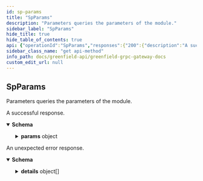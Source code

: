 ```yaml
---
id: sp-params
title: "SpParams"
description: "Parameters queries the parameters of the module."
sidebar_label: "SpParams"
hide_title: true
hide_table_of_contents: true
api: {"operationId":"SpParams","responses":{"200":{"description":"A successful response.","content":{"*/*":{"schema":{"type":"object","properties":{"params":{"description":"params holds all the parameters of this module.","type":"object","properties":{"deposit_denom":{"type":"string","description":"deposit_denom defines the staking coin denomination."},"min_deposit":{"type":"string","description":"min_deposit defines the minimum deposit amount for storage providers."},"secondary_sp_store_price_ratio":{"type":"string","title":"the ratio of the store price of the secondary sp to the primary sp, the default value is 80%"},"num_of_historical_blocks_for_maintenance_records":{"type":"string","format":"int64","title":"previous blocks that be traced back to for maintenance_records"},"maintenance_duration_quota":{"type":"string","format":"int64","title":"the max duration that a SP can be in_maintenance within num_of_historical_blocks_for_maintenance_records"},"num_of_lockup_blocks_for_maintenance":{"type":"string","format":"int64","title":"the number of blocks to be wait for sp to be in maintenance mode again if already requested"},"update_global_price_interval":{"type":"string","format":"uint64","title":"the time interval to update global storage price, if it is not set then the price will be updated at the first block of each natural month"},"update_price_disallowed_days":{"type":"integer","format":"int64","title":"the days counting backwards from end of a month in which a sp cannot update its price"}}}},"description":"QueryParamsResponse is response type for the Query/Params RPC method."}}}},"default":{"description":"An unexpected error response.","content":{"*/*":{"schema":{"type":"object","properties":{"error":{"type":"string"},"code":{"type":"integer","format":"int32"},"message":{"type":"string"},"details":{"type":"array","items":{"type":"object","properties":{"type_url":{"type":"string"},"value":{"type":"string","format":"byte"}}}}}}}}}},"tags":["sp"],"description":"Parameters queries the parameters of the module.","method":"get","path":"/greenfield/sp/params","servers":[{"url":"https://greenfield-chain.bnbchain.org","description":"Mainnet RPC (uses live data)"},{"url":"https://gnfd-testnet-fullnode-tendermint-us.bnbchain.org","description":"Testnet RPC (uses test data)"}],"info":{"title":"Greenfield - gRPC Gateway docs","description":"A REST interface for state queries","version":"1.0.0"},"postman":{"name":"SpParams","description":{"content":"Parameters queries the parameters of the module.","type":"text/plain"},"url":{"path":["greenfield","sp","params"],"host":["{{baseUrl}}"],"query":[],"variable":[]},"header":[{"key":"Accept","value":"*/*"}],"method":"GET"}}
sidebar_class_name: "get api-method"
info_path: docs/greenfield-api/greenfield-grpc-gateway-docs
custom_edit_url: null
---
```



## SpParams



Parameters queries the parameters of the module.

<div><ApiTabs><TabItem label={"200"} value={"200"}><div>

A successful response.

</div><div><MimeTabs schemaType={"response"}><TabItem label={"*/*"} value={"*/*"}><SchemaTabs><TabItem label={"Schema"} value={"Schema"}><details style={{}} data-collapsed={false} open={true}><summary style={{"textAlign":"left"}}><strong>Schema</strong></summary><div style={{"textAlign":"left","marginLeft":"1rem"}}></div><ul style={{"marginLeft":"1rem"}}><SchemaItem collapsible={true} className={"schemaItem"}><details style={{}}><summary style={{}}><strong>params</strong><span style={{"opacity":"0.6"}}> object</span></summary><div style={{"marginLeft":"1rem"}}><div style={{"marginTop":".5rem","marginBottom":".5rem"}}>

params holds all the parameters of this module.

</div><SchemaItem collapsible={false} name={"deposit_denom"} required={false} schemaName={"string"} qualifierMessage={undefined} schema={{"type":"string","description":"deposit_denom defines the staking coin denomination."}}></SchemaItem><SchemaItem collapsible={false} name={"min_deposit"} required={false} schemaName={"string"} qualifierMessage={undefined} schema={{"type":"string","description":"min_deposit defines the minimum deposit amount for storage providers."}}></SchemaItem><SchemaItem collapsible={false} name={"secondary_sp_store_price_ratio"} required={false} schemaName={"the ratio of the store price of the secondary sp to the primary sp, the default value is 80%"} qualifierMessage={undefined} schema={{"type":"string","title":"the ratio of the store price of the secondary sp to the primary sp, the default value is 80%"}}></SchemaItem><SchemaItem collapsible={false} name={"num_of_historical_blocks_for_maintenance_records"} required={false} schemaName={"int64"} qualifierMessage={undefined} schema={{"type":"string","format":"int64","title":"previous blocks that be traced back to for maintenance_records"}}></SchemaItem><SchemaItem collapsible={false} name={"maintenance_duration_quota"} required={false} schemaName={"int64"} qualifierMessage={undefined} schema={{"type":"string","format":"int64","title":"the max duration that a SP can be in_maintenance within num_of_historical_blocks_for_maintenance_records"}}></SchemaItem><SchemaItem collapsible={false} name={"num_of_lockup_blocks_for_maintenance"} required={false} schemaName={"int64"} qualifierMessage={undefined} schema={{"type":"string","format":"int64","title":"the number of blocks to be wait for sp to be in maintenance mode again if already requested"}}></SchemaItem><SchemaItem collapsible={false} name={"update_global_price_interval"} required={false} schemaName={"uint64"} qualifierMessage={undefined} schema={{"type":"string","format":"uint64","title":"the time interval to update global storage price, if it is not set then the price will be updated at the first block of each natural month"}}></SchemaItem><SchemaItem collapsible={false} name={"update_price_disallowed_days"} required={false} schemaName={"int64"} qualifierMessage={undefined} schema={{"type":"integer","format":"int64","title":"the days counting backwards from end of a month in which a sp cannot update its price"}}></SchemaItem></div></details></SchemaItem></ul></details></TabItem><TabItem label={"Example (from schema)"} value={"Example (from schema)"}><ResponseSamples responseExample={"{\n  \"params\": {\n    \"deposit_denom\": \"string\",\n    \"min_deposit\": \"string\",\n    \"secondary_sp_store_price_ratio\": \"string\",\n    \"num_of_historical_blocks_for_maintenance_records\": \"string\",\n    \"maintenance_duration_quota\": \"string\",\n    \"num_of_lockup_blocks_for_maintenance\": \"string\",\n    \"update_global_price_interval\": \"string\",\n    \"update_price_disallowed_days\": 0\n  }\n}"} language={"json"}></ResponseSamples></TabItem></SchemaTabs></TabItem></MimeTabs></div></TabItem><TabItem label={"default"} value={"default"}><div>

An unexpected error response.

</div><div><MimeTabs schemaType={"response"}><TabItem label={"*/*"} value={"*/*"}><SchemaTabs><TabItem label={"Schema"} value={"Schema"}><details style={{}} data-collapsed={false} open={true}><summary style={{"textAlign":"left"}}><strong>Schema</strong></summary><div style={{"textAlign":"left","marginLeft":"1rem"}}></div><ul style={{"marginLeft":"1rem"}}><SchemaItem collapsible={false} name={"error"} required={false} schemaName={"string"} qualifierMessage={undefined} schema={{"type":"string"}}></SchemaItem><SchemaItem collapsible={false} name={"code"} required={false} schemaName={"int32"} qualifierMessage={undefined} schema={{"type":"integer","format":"int32"}}></SchemaItem><SchemaItem collapsible={false} name={"message"} required={false} schemaName={"string"} qualifierMessage={undefined} schema={{"type":"string"}}></SchemaItem><SchemaItem collapsible={true} className={"schemaItem"}><details style={{}}><summary style={{}}><strong>details</strong><span style={{"opacity":"0.6"}}> object[]</span></summary><div style={{"marginLeft":"1rem"}}><li><div style={{"fontSize":"var(--ifm-code-font-size)","opacity":"0.6","marginLeft":"-.5rem","paddingBottom":".5rem"}}>Array [</div></li><SchemaItem collapsible={false} name={"type_url"} required={false} schemaName={"string"} qualifierMessage={undefined} schema={{"type":"string"}}></SchemaItem><SchemaItem collapsible={false} name={"value"} required={false} schemaName={"byte"} qualifierMessage={undefined} schema={{"type":"string","format":"byte"}}></SchemaItem><li><div style={{"fontSize":"var(--ifm-code-font-size)","opacity":"0.6","marginLeft":"-.5rem"}}>]</div></li></div></details></SchemaItem></ul></details></TabItem><TabItem label={"Example (from schema)"} value={"Example (from schema)"}><ResponseSamples responseExample={"{\n  \"error\": \"string\",\n  \"code\": 0,\n  \"message\": \"string\",\n  \"details\": [\n    {\n      \"type_url\": \"string\",\n      \"value\": \"string\"\n    }\n  ]\n}"} language={"json"}></ResponseSamples></TabItem></SchemaTabs></TabItem></MimeTabs></div></TabItem></ApiTabs></div>
      